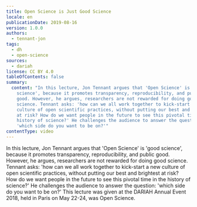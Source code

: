 ```yaml
---
title: Open Science is Just Good Science
locale: en
publicationDate: 2019-08-16
version: 1.0.0
authors:
  - tennant-jon
tags:
  - dh
  - open-science
sources:
  - dariah
license: CC BY 4.0
tableOfContents: false
summary:
  content: "In this lecture, Jon Tennant argues that 'Open Science' is 'good
    science', because it promotes transparency, reproducibility, and public
    good. However, he argues, researchers are not rewarded for doing good
    science. Tennant asks: 'how can we all work together to kick-start a new
    culture of open scientific practices, without putting our best and brightest
    at risk? How do we want people in the future to see this pivotal time in the
    history of science?' He challenges the audience to answer the question:
    'which side do you want to be on?'"
contentType: video
---
```

In this lecture, Jon Tennant argues that 'Open Science' is 'good science', because it promotes transparency, reproducibility, and public good. However, he argues, researchers are not rewarded for doing good science. Tennant asks: 'how can we all work together to kick-start a new culture of open scientific practices, without putting our best and brightest at risk? How do we want people in the future to see this pivotal time in the history of science?' He challenges the audience to answer the question: 'which side do you want to be on?' This lecture was given at the DARIAH Annual Event 2018, held in Paris on May 22-24, was Open Science.

<VideoCard title="Open Science is Just Good Science" id="UEEcwRUgQu8" image="images/jon-tennant.png" provider="youtube" />
